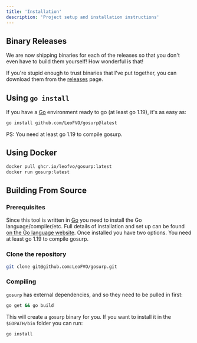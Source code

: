 ```yaml
---
title: 'Installation'
description: 'Project setup and installation instructions'
---
```


## Binary Releases

We are now shipping binaries for each of the releases so that you don't even have to build them yourself! How wonderful is that!

If you're stupid enough to trust binaries that I've put together, you can download them from the [releases](https://github.com/LeoFVO/gosurp/releases) page.

## Using `go install`

If you have a [Go](https://golang.org/) environment ready to go (at least go 1.19), it's as easy as:

```bash
go install github.com/LeoFVO/gosurp@latest
```

PS: You need at least go 1.19 to compile gosurp.

## Using Docker

```bash
docker pull ghcr.io/leofvo/gosurp:latest
docker run gosurp:latest
```

## Building From Source

### Prerequisites

Since this tool is written in [Go](https://golang.org/) you need to install the Go language/compiler/etc. Full details of installation and set up can be found [on the Go language website](https://golang.org/doc/install). Once installed you have two options. You need at least go 1.19 to compile gosurp.

### Clone the repository

```bash
git clone git@github.com:LeoFVO/gosurp.git
```

### Compiling

`gosurp` has external dependencies, and so they need to be pulled in first:

```bash
go get && go build
```

This will create a `gosurp` binary for you. If you want to install it in the `$GOPATH/bin` folder you can run:

```bash
go install
```
